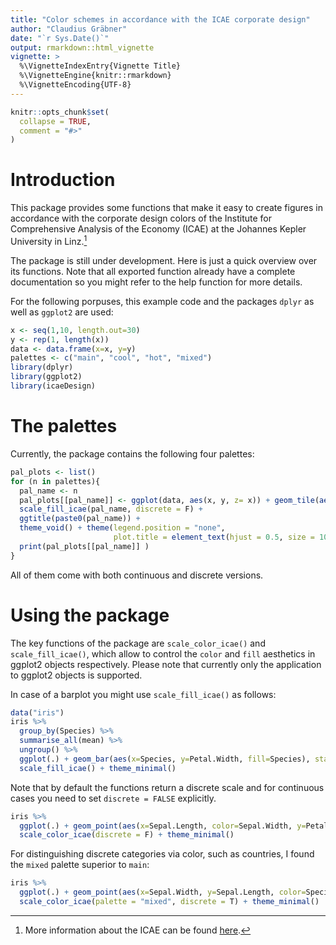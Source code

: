 ```yaml
---
title: "Color schemes in accordance with the ICAE corporate design"
author: "Claudius Gräbner"
date: "`r Sys.Date()`"
output: rmarkdown::html_vignette
vignette: >
  %\VignetteIndexEntry{Vignette Title}
  %\VignetteEngine{knitr::rmarkdown}
  %\VignetteEncoding{UTF-8}
---
```


```r
knitr::opts_chunk$set(
  collapse = TRUE,
  comment = "#>"
)
```

# Introduction

This package provides some functions that make it easy to create figures in accordance with the corporate design colors of the Institute for Comprehensive Analysis of the Economy (ICAE) at the Johannes Kepler University in Linz.^[More information about the ICAE can be found [here](https://www.jku.at/en/institute-for-comprehensive-analysis-of-the-economy/).]

The package is still under development. Here is just a quick overview over its functions. Note that all exported function already have a complete documentation so you might refer to the help function for more details.

For the following porpuses, this example code and the packages `dplyr` as well as `ggplot2` are used:
```r
x <- seq(1,10, length.out=30)
y <- rep(1, length(x))
data <- data.frame(x=x, y=y)
palettes <- c("main", "cool", "hot", "mixed")
library(dplyr)
library(ggplot2)
library(icaeDesign)
```

# The palettes

Currently, the package contains the following four palettes:

```r
pal_plots <- list()
for (n in palettes){
  pal_name <- n
  pal_plots[[pal_name]] <- ggplot(data, aes(x, y, z= x)) + geom_tile(aes(fill = x)) + 
  scale_fill_icae(pal_name, discrete = F) +
  ggtitle(paste0(pal_name)) +
  theme_void() + theme(legend.position = "none", 
                       plot.title = element_text(hjust = 0.5, size = 10))
  print(pal_plots[[pal_name]] )
}
```
  

All of them come with both continuous and discrete versions.

# Using the package

The key functions of the package are `scale_color_icae()` and `scale_fill_icae()`, which allow to control the `color` and `fill` aesthetics in ggplot2 objects respectively. Please note that currently only the application to ggplot2 objects is supported.

In case of a barplot you might use `scale_fill_icae()` as follows:

```r
data("iris")
iris %>%
  group_by(Species) %>%
  summarise_all(mean) %>%
  ungroup() %>%
  ggplot(.) + geom_bar(aes(x=Species, y=Petal.Width, fill=Species), stat = "identity") + 
  scale_fill_icae() + theme_minimal()
```

Note that by default the functions return a discrete scale and for continuous cases you need to set `discrete = FALSE` explicitly.

```r
iris %>%
  ggplot(.) + geom_point(aes(x=Sepal.Length, color=Sepal.Width, y=Petal.Length)) +
  scale_color_icae(discrete = F) + theme_minimal()
```

For distinguishing discrete categories via color, such as countries, I found the `mixed` palette superior to `main`:

```r
iris %>%
  ggplot(.) + geom_point(aes(x=Sepal.Width, y=Sepal.Length, color=Species)) +
  scale_color_icae(palette = "mixed", discrete = T) + theme_minimal()
```
